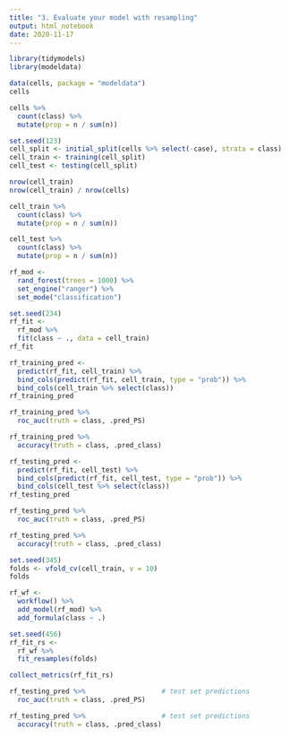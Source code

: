 ```yaml
---
title: "3. Evaluate your model with resampling"
output: html_notebook
date: 2020-11-17
---
```



```r
library(tidymodels)
library(modeldata)
```


```r
data(cells, package = "modeldata")
cells
```


```r
cells %>%
  count(class) %>%
  mutate(prop = n / sum(n))
```


```r
set.seed(123)
cell_split <- initial_split(cells %>% select(-case), strata = class)
cell_train <- training(cell_split)
cell_test <- testing(cell_split)
```


```r
nrow(cell_train)
nrow(cell_train) / nrow(cells)
```


```r
cell_train %>%
  count(class) %>%
  mutate(prop = n / sum(n))

cell_test %>%
  count(class) %>%
  mutate(prop = n / sum(n))
```


```r
rf_mod <-
  rand_forest(trees = 1000) %>%
  set_engine("ranger") %>%
  set_mode("classification")
```


```r
set.seed(234)
rf_fit <-
  rf_mod %>%
  fit(class ~ ., data = cell_train)
rf_fit
```


```r
rf_training_pred <-
  predict(rf_fit, cell_train) %>%
  bind_cols(predict(rf_fit, cell_train, type = "prob")) %>%
  bind_cols(cell_train %>% select(class))
rf_training_pred
```


```r
rf_training_pred %>% 
  roc_auc(truth = class, .pred_PS)

rf_training_pred %>%
  accuracy(truth = class, .pred_class)
```


```r
rf_testing_pred <-
  predict(rf_fit, cell_test) %>%
  bind_cols(predict(rf_fit, cell_test, type = "prob")) %>%
  bind_cols(cell_test %>% select(class))
rf_testing_pred
```


```r
rf_testing_pred %>% 
  roc_auc(truth = class, .pred_PS)

rf_testing_pred %>% 
  accuracy(truth = class, .pred_class)
```


```r
set.seed(345)
folds <- vfold_cv(cell_train, v = 10)
folds
```


```r
rf_wf <-
  workflow() %>% 
  add_model(rf_mod) %>% 
  add_formula(class ~ .)

set.seed(456)
rf_fit_rs <- 
  rf_wf %>% 
  fit_resamples(folds)
```


```r
collect_metrics(rf_fit_rs)
```


```r
rf_testing_pred %>%                   # test set predictions
  roc_auc(truth = class, .pred_PS)

rf_testing_pred %>%                   # test set predictions
  accuracy(truth = class, .pred_class)
```

